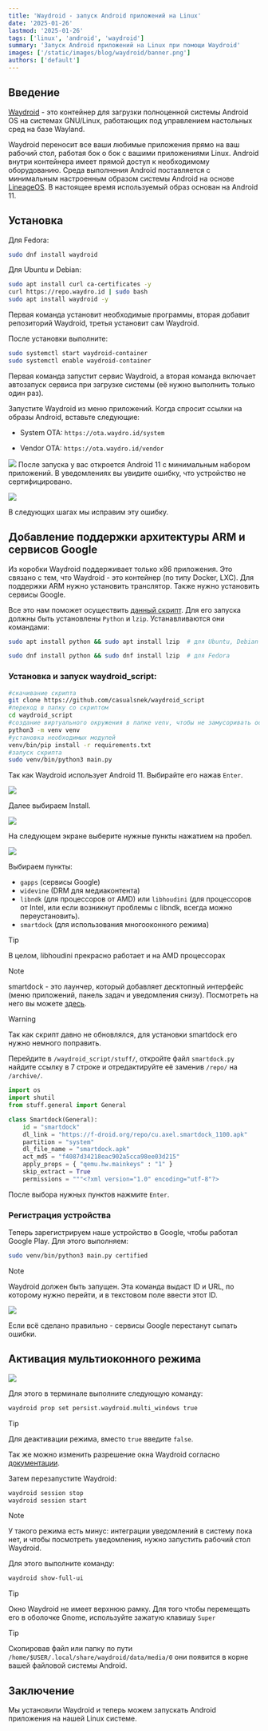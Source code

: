 ```yaml
---
title: 'Waydroid - запуск Android приложений на Linux'
date: '2025-01-26'
lastmod: '2025-01-26'
tags: ['linux', 'android', 'waydroid']
summary: 'Запуск Android приложений на Linux при помощи Waydroid'
images: ['/static/images/blog/waydroid/banner.png']
authors: ['default']
---
```


## Введение

[Waydroid](https://waydro.id/) - это контейнер для загрузки полноценной системы Android OS на системах GNU/Linux, работающих под управлением настольных сред на базе Wayland.

Waydroid переносит все ваши любимые приложения прямо на ваш рабочий стол, работая бок о бок с вашими приложениями Linux. Android внутри контейнера имеет прямой доступ к необходимому оборудованию. Среда выполнения Android поставляется с минимальным настроенным образом системы Android на основе [LineageOS](https://lineageos.org/). В настоящее время используемый образ основан на Android 11.

## Установка

Для Fedora:

```bash
sudo dnf install waydroid
```

Для Ubuntu и Debian:

```bash
sudo apt install curl ca-certificates -y
curl https://repo.waydro.id | sudo bash
sudo apt install waydroid -y
```

Первая команда установит необходимые программы, вторая добавит репозиторий Waydroid, третья установит сам Waydroid.

После установки выполните:

```bash
sudo systemctl start waydroid-container
sudo systemctl enable waydroid-container
```

Первая команда запустит сервис Waydroid, а вторая команда включает автозапуск сервиса при загрузке системы (её нужно выполнить только один раз).

Запустите Waydroid из меню приложений. Когда спросит ссылки на образы Android, вставьте следующие:

- System OTA: `https://ota.waydro.id/system`

- Vendor OTA: `https://ota.waydro.id/vendor`

![](/static/images/blog/waydroid/image-1.png)
После запуска у вас откроется Android 11 с минимальным набором приложений. В уведомлениях вы увидите ошибку, что устройство не сертифицировано.

![](/static/images/blog/waydroid/image-2.png)

В следующих шагах мы исправим эту ошибку.

## Добавление поддержки архитектуры ARM и сервисов Google

Из коробки Waydroid поддерживает только x86 приложения. Это связано с тем, что Waydroid - это контейнер (по типу Docker, LXC). Для поддержки ARM нужно установить транслятор. Также нужно установить сервисы Google.

Все это нам поможет осуществить [данный скрипт](https://github.com/casualsnek/waydroid_script). Для его запуска должны быть установлены `Python` и `lzip`. Устанавливаются они командами:

```bash
sudo apt install python && sudo apt install lzip  # для Ubuntu, Debian
```

```bash
sudo dnf install python && sudo dnf install lzip  # для Fedora
```

### Установка и запуск waydroid_script:

```bash
#скачивание скрипта
git clone https://github.com/casualsnek/waydroid_script
#переход в папку со скриптом
cd waydroid_script
#создание виртуального окружения в папке venv, чтобы не замусоривать основную систему
python3 -m venv venv
#установка необходимых модулей
venv/bin/pip install -r requirements.txt
#запуск скрипта
sudo venv/bin/python3 main.py
```

Так как Waydroid использует Android 11. Выбирайте его нажав `Enter`.

![](/static/images/blog/waydroid/image-4.png)

Далее выбираем Install.

![](/static/images/blog/waydroid/image-6.png)

На следующем экране выберите нужные пункты нажатием на пробел.

![](/static/images/blog/waydroid/image-8.png)

Выбираем пункты:

- `gapps` (сервисы Google)
- `widevine` (DRM для медиаконтента)
- `libndk` (для процессоров от AMD) или `libhoudini` (для процессоров от Intel, или если возникнут проблемы с libndk, всегда можно переустановить).
- `smartdock` (для использования многооконного режима)

> [!tip]
> В целом, libhoudini прекрасно работает и на AMD процессорах

> [!note]
> smartdock - это лаунчер, который добавляет десктопный интерфейс (меню приложений, панель задач и уведомления снизу). Посмотреть на него вы можете [здесь](https://github.com/axel358/smartdock).

> [!warning]
> Так как скрипт давно не обновлялся, для установки smartdock его нужно немного поправить.

Перейдите в `/waydroid_script/stuff/`, откройте файл `smartdock.py` найдите ссылку в 7 строке и отредактируйте её заменив `/repo/` на `/archive/`.

```python:smartdock.py {7} showLineNumbers
import os
import shutil
from stuff.general import General

class Smartdock(General):
    id = "smartdock"
    dl_link = "https://f-droid.org/repo/cu.axel.smartdock_1100.apk"
    partition = "system"
    dl_file_name = "smartdock.apk"
    act_md5 = "f4087d34218eac902a5cca98ee03d215"
    apply_props = { "qemu.hw.mainkeys" : "1" }
    skip_extract = True
    permissions = """<?xml version="1.0" encoding="utf-8"?>
```

После выбора нужных пунктов нажмите `Enter`.

### Регистрация устройства

Теперь зарегистрируем наше устройство в Google, чтобы работал Google Play. Для этого выполняем:

```bash
sudo venv/bin/python3 main.py certified
```

> [!note]
> Waydroid должен быть запущен. Эта команда выдаст ID и URL, по которому нужно перейти, и в текстовом поле ввести этот ID.

![](/static/images/blog/waydroid/image-9.png)

Если всё сделано правильно - сервисы Google перестанут сыпать ошибки.

## Активация мультиоконного режима

![](/static/images/blog/waydroid/image-7.png)

Для этого в терминале выполните следующую команду:

```bash
waydroid prop set persist.waydroid.multi_windows true
```

> [!tip]
> Для деактивации режима, вместо `true` введите `false`.

Так же можно изменить разрешение окна Waydroid согласно [документации](https://docs.waydro.id/usage/waydroid-prop-options).

Затем перезапустите Waydroid:

```bash
waydroid session stop
waydroid session start
```

> [!note]
> У такого режима есть минус: интеграции уведомлений в систему пока нет, и чтобы посмотреть уведомления, нужно запустить рабочий стол Waydroid.

Для этого выполните команду:

```bash
waydroid show-full-ui
```

> [!tip]
> Окно Waydroid не имеет верхнюю рамку. Для того чтобы перемещать его в оболочке Gnome, используйте зажатую клавишу `Super`

> [!tip]
> Скопировав файл или папку по пути `/home/$USER/.local/share/waydroid/data/media/0` они появится в корне вашей файловой системы Android.

## Заключение

Мы установили Waydroid и теперь можем запускать Android приложения на нашей Linux системе.
